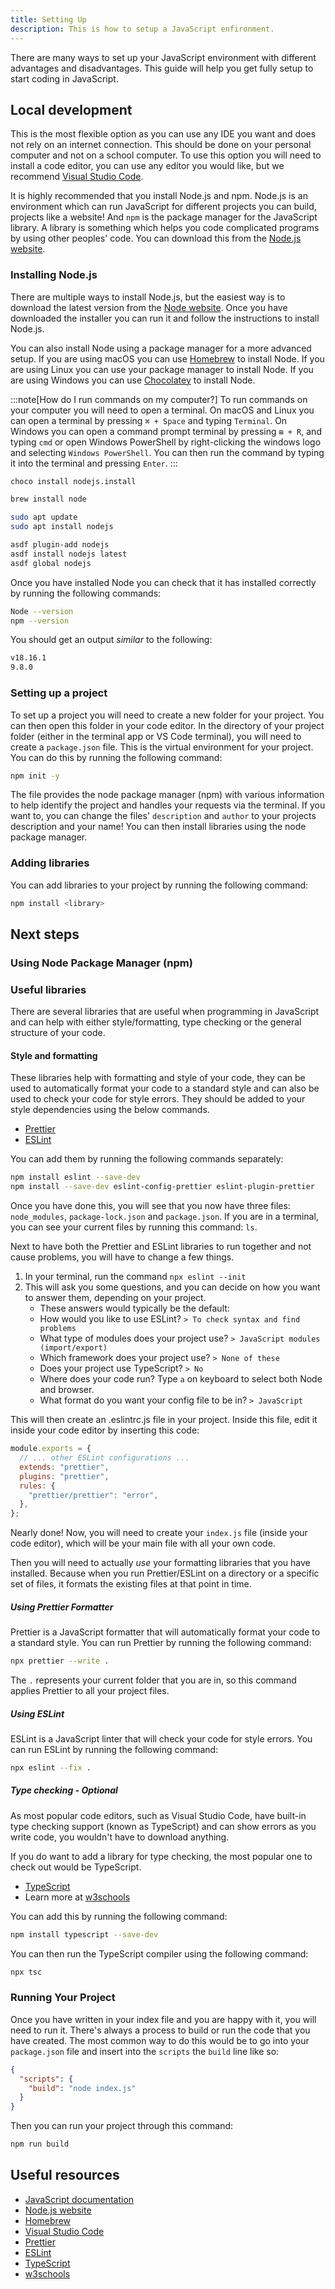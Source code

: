 ```yaml
---
title: Setting Up
description: This is how to setup a JavaScript enfironment.
---
```



There are many ways to set up your JavaScript environment with different advantages and disadvantages. This guide will help you get fully setup to start coding in JavaScript.

## Local development

This is the most flexible option as you can use any IDE you want and does not rely on an internet connection. This should be done on your personal computer and not on a school computer.
To use this option you will need to install a code editor, you can use any editor you would like, but we recommend [Visual Studio Code](https://code.visualstudio.com/).


It is highly recommended that you install Node.js and npm. Node.js is an environment which can run JavaScript for different projects you can build, projects like a website! And `npm` is the package manager for the JavaScript library. A library is something which helps you code complicated programs by using other peoples' code.
You can download this from the [Node.js website](https://nodejs.org/en/download).

### Installing Node.js

There are multiple ways to install Node.js, but the easiest way is to download the latest version from the [Node website](https://nodejs.org/en/download). Once you have downloaded the installer you can run it and follow the instructions to install Node.js.

You can also install Node using a package manager for a more advanced setup. If you are using macOS you can use [Homebrew](https://brew.sh) to install Node. If you are using Linux you can use your package manager to install Node. If you are using Windows you can use [Chocolatey](https://chocolatey.org) to install Node.

:::note[How do I run commands on my computer?]
To run commands on your computer you will need to open a terminal. On macOS and Linux you can open a terminal by pressing `⌘ + Space` and typing `Terminal`. On Windows you can open a command prompt terminal by pressing `⊞ + R`, and typing `cmd` or open Windows PowerShell by right-clicking the windows logo and selecting `Windows PowerShell`. You can then run the command by typing it into the terminal and pressing `Enter`. 
:::

<Tabs>

<TabItem label="Chocolatey">

```sh
choco install nodejs.install
```

</TabItem>
<TabItem label="Homebrew">

```sh
brew install node
```

</TabItem>
<TabItem label="Linux">

```sh
sudo apt update
sudo apt install nodejs
```

</TabItem>
<TabItem label="asdf">

```sh
asdf plugin-add nodejs
asdf install nodejs latest
asdf global nodejs
```

</TabItem>
</Tabs>

Once you have installed Node you can check that it has installed correctly by running the following commands:

```sh
Node --version
npm --version
```


You should get an output *similar* to the following:

```sh
v18.16.1
9.8.0
```

### Setting up a project

To set up a project you will need to create a new folder for your project. You can then open this folder in your code editor.
In the directory of your project folder (either in the terminal app or VS Code terminal), you will need to create a `package.json` file.
This is the virtual environment for your project. You can do this by running the following command:

```sh
npm init -y
```
The file provides the node package manager (npm) with various information to help identify the project and handles your requests via the terminal.
If you want to, you can change the files' `description` and `author` to your projects description and your name!
You can then install libraries using the node package manager.

### Adding libraries

You can add libraries to your project by running the following command:

```sh
npm install <library>
```

## Next steps

### Using Node Package Manager (npm)

### Useful libraries

There are several libraries that are useful when programming in JavaScript and can help with either style/formatting, type checking or the general structure of your code.

#### Style and formatting

These libraries help with formatting and style of your code, they can be used to automatically format your code to a standard style and can also be used to check your code for style errors. They should be added to your style dependencies using the below commands.

- [Prettier](https://prettier.io/docs/en/)
- [ESLint](https://eslint.org/docs/latest/)

You can add them by running the following commands separately:

```sh
npm install eslint --save-dev
npm install --save-dev eslint-config-prettier eslint-plugin-prettier
```

Once you have done this, you will see that you now have three files: `node_modules`, `package-lock.json` and `package.json`.
If you are in a terminal, you can see your current files by running this command: `ls`.

Next to have both the Prettier and ESLint libraries to run together and not cause problems, you will have to change a few things.

1. In your terminal, run the command `npx eslint --init`
2. This will ask you some questions, and you can decide on how you want to answer them, depending on your project.
    - These answers would typically be the default:
    - How would you like to use ESLint? `> To check syntax and find problems`
    - What type of modules does your project use? `> JavaScript modules (import/export)`
    - Which framework does your project use? `> None of these`
    - Does your project use TypeScript? `> No`
    - Where does your code run? Type `a` on keyboard to select both Node and browser.
    - What format do you want your config file to be in? `> JavaScript`

This will then create an .eslintrc.js file in your project. Inside this file, edit it inside your code editor by inserting this code:
```javascript
module.exports = {
  // ... other ESLint configurations ...
  extends: "prettier",
  plugins: "prettier",
  rules: {
    "prettier/prettier": "error",
  },
};
```

Nearly done! Now, you will need to create your `index.js` file (inside your code editor), which will be your main file with all your own code.

Then you will need to actually *use* your formatting libraries that you have installed. Because when you run Prettier/ESLint on a directory or a specific set of files, it formats the existing files at that point in time.

##### Using Prettier Formatter

Prettier is a JavaScript formatter that will automatically format your code to a standard style. You can run Prettier by running the following command:

```sh
npx prettier --write .
```

The `.` represents your current folder that you are in, so this command applies Prettier to all your project files.

##### Using ESLint

ESLint is a JavaScript linter that will check your code for style errors. You can run ESLint by running the following command:

```sh
npx eslint --fix .
```

##### Type checking - Optional

As most popular code editors, such as Visual Studio Code, have built-in type checking support (known as TypeScript) and can show errors as you write code, you wouldn't have to download anything.

If you do want to add a library for type checking, the most popular one to check out would be TypeScript.

- [TypeScript](https://www.typescriptlang.org/docs/)
- Learn more at [w3schools](https://www.w3schools.com/typescript/typescript_intro.php)

You can add this by running the following command:

```sh
npm install typescript --save-dev
```

You can then run the TypeScript compiler using the following command:

```sh
npx tsc
```

### Running Your Project

Once you have written in your index file and you are happy with it, you will need to run it. There's always a process to build or run the code that you have created.
The most common way to do this would be to go into your `package.json` file and insert into the `scripts` the `build` line like so:

```json
{
  "scripts": {
    "build": "node index.js"
  }
}
```

Then you can run your project through this command:
```sh
npm run build
```

## Useful resources

- [JavaScript documentation](https://devdocs.io/javascript/)
- [Node.js website](https://nodejs.org/en/download)
- [Homebrew](https://brew.sh)
- [Visual Studio Code](https://code.visualstudio.com/)
- [Prettier](https://prettier.io/docs/en/)
- [ESLint](https://eslint.org/docs/latest/)
- [TypeScript](https://www.typescriptlang.org/docs/)
- [w3schools](https://www.w3schools.com/typescript/typescript_intro.php)